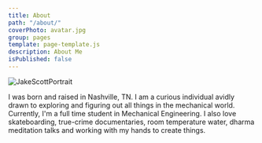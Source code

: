 ```yaml
---
title: About
path: "/about/"
coverPhoto: avatar.jpg
group: pages
template: page-template.js
description: About Me
isPublished: false
---
```




![JakeScottPortrait](avatar.jpg)


I was born and raised in Nashville, TN. I am a curious individual avidly drawn to exploring and figuring out all things in the mechanical world. Currently, I'm a full time student in Mechanical Engineering. I also love skateboarding, true-crime documentaries, room temperature water, dharma meditation talks and working with my hands to create things.
